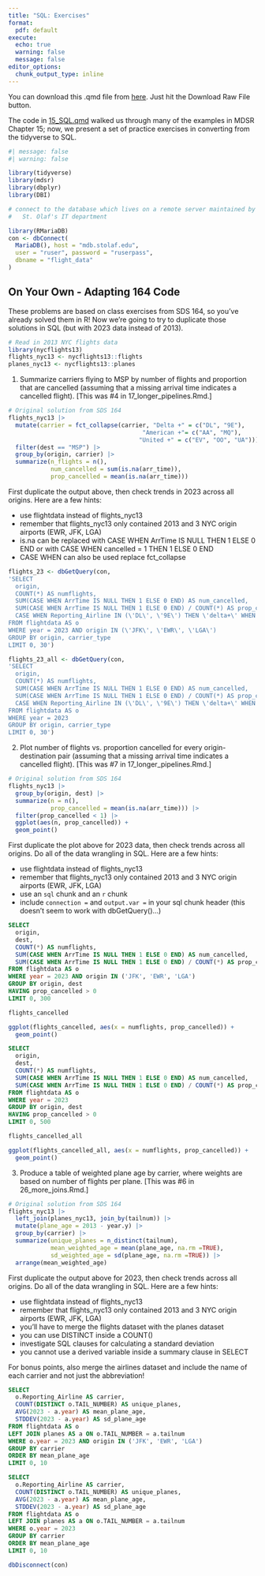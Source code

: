 ```yaml
---
title: "SQL: Exercises"
format:
  pdf: default
execute:
  echo: true
  warning: false
  message: false
editor_options:
  chunk_output_type: inline
---
```

  
You can download this .qmd file from [here](https://github.com/joeroith/264_spring_2025/blob/main/SQL_code/16_SQL_exercises.qmd).  Just hit the Download Raw File button.

The code in [15_SQL.qmd](https://github.com/joeroith/264_spring_2025/blob/main/SQL_code/15_SQL.qmd) walked us through many of the examples in MDSR Chapter 15; now, we present a set of practice exercises in converting from the tidyverse to SQL.

```r
#| message: false
#| warning: false

library(tidyverse)
library(mdsr)
library(dbplyr)
library(DBI)
```

```r
# connect to the database which lives on a remote server maintained by
#   St. Olaf's IT department

library(RMariaDB)
con <- dbConnect(
  MariaDB(), host = "mdb.stolaf.edu",
  user = "ruser", password = "ruserpass", 
  dbname = "flight_data"
)
```


## On Your Own - Adapting 164 Code

These problems are based on class exercises from SDS 164, so you've already solved them in R!  Now we're going to try to duplicate those solutions in SQL (but with 2023 data instead of 2013).

```r
# Read in 2013 NYC flights data
library(nycflights13)
flights_nyc13 <- nycflights13::flights
planes_nyc13 <- nycflights13::planes
```


1. Summarize carriers flying to MSP by number of flights and proportion that are cancelled (assuming that a missing arrival time indicates a cancelled flight).  [This was #4 in 17_longer_pipelines.Rmd.]

```r
# Original solution from SDS 164
flights_nyc13 |>
  mutate(carrier = fct_collapse(carrier, "Delta +" = c("DL", "9E"), 
                                      "American +"= c("AA", "MQ"), 
                                     "United +" = c("EV", "OO", "UA"))) |>
  filter(dest == "MSP") |>   
  group_by(origin, carrier) |>
  summarize(n_flights = n(), 
            num_cancelled = sum(is.na(arr_time)),
            prop_cancelled = mean(is.na(arr_time)))
```

First duplicate the output above, then check trends in 2023 across all origins.  Here are a few hints:

- use flightdata instead of flights_nyc13
- remember that flights_nyc13 only contained 2013 and 3 NYC origin airports (EWR, JFK, LGA)
- is.na can be replaced with CASE WHEN ArrTime IS NULL THEN 1 ELSE 0 END or with CASE WHEN cancelled = 1 THEN 1 ELSE 0 END
- CASE WHEN can also be used replace fct_collapse

```r
flights_23 <- dbGetQuery(con,  
'SELECT 
  origin, 
  COUNT(*) AS numflights,
  SUM(CASE WHEN ArrTime IS NULL THEN 1 ELSE 0 END) AS num_cancelled,
  SUM(CASE WHEN ArrTime IS NULL THEN 1 ELSE 0 END) / COUNT(*) AS prop_cancelled, 
  CASE WHEN Reporting_Airline IN (\'DL\', \'9E\') THEN \'delta+\' WHEN Reporting_Airline IN (\'AA\', \'MQ\') THEN \'American +\' ELSE \'United +\' END AS carrier_type
FROM flightdata AS o
WHERE year = 2023 AND origin IN (\'JFK\', \'EWR\', \'LGA\')
GROUP BY origin, carrier_type
LIMIT 0, 30')
```

```r
flights_23_all <- dbGetQuery(con,  
'SELECT 
  origin, 
  COUNT(*) AS numflights,
  SUM(CASE WHEN ArrTime IS NULL THEN 1 ELSE 0 END) AS num_cancelled,
  SUM(CASE WHEN ArrTime IS NULL THEN 1 ELSE 0 END) / COUNT(*) AS prop_cancelled, 
  CASE WHEN Reporting_Airline IN (\'DL\', \'9E\') THEN \'delta+\' WHEN Reporting_Airline IN (\'AA\', \'MQ\') THEN \'American +\' ELSE \'United +\' END AS carrier_type
FROM flightdata AS o
WHERE year = 2023
GROUP BY origin, carrier_type
LIMIT 0, 30')
```


2. Plot number of flights vs. proportion cancelled for every origin-destination pair (assuming that a missing arrival time indicates a cancelled flight).  [This was #7 in 17_longer_pipelines.Rmd.]

```r
# Original solution from SDS 164
flights_nyc13 |>
  group_by(origin, dest) |>
  summarize(n = n(),
            prop_cancelled = mean(is.na(arr_time))) |>
  filter(prop_cancelled < 1) |>
  ggplot(aes(n, prop_cancelled)) + 
  geom_point()
```

First duplicate the plot above for 2023 data, then check trends across all origins.  Do all of the data wrangling in SQL.  Here are a few hints:

- use flightdata instead of flights_nyc13
- remember that flights_nyc13 only contained 2013 and 3 NYC origin airports (EWR, JFK, LGA)
- use an `sql` chunk and an `r` chunk
- include `connection = ` and `output.var = ` in your sql chunk header (this doesn't seem to work with dbGetQuery()...)

```sql
SELECT 
  origin, 
  dest,
  COUNT(*) AS numflights,
  SUM(CASE WHEN ArrTime IS NULL THEN 1 ELSE 0 END) AS num_cancelled,
  SUM(CASE WHEN ArrTime IS NULL THEN 1 ELSE 0 END) / COUNT(*) AS prop_cancelled
FROM flightdata AS o
WHERE year = 2023 AND origin IN ('JFK', 'EWR', 'LGA') 
GROUP BY origin, dest
HAVING prop_cancelled > 0
LIMIT 0, 300
```

```r
flights_cancelled

ggplot(flights_cancelled, aes(x = numflights, prop_cancelled)) + 
  geom_point()
```

```sql
SELECT 
  origin, 
  dest,
  COUNT(*) AS numflights,
  SUM(CASE WHEN ArrTime IS NULL THEN 1 ELSE 0 END) AS num_cancelled,
  SUM(CASE WHEN ArrTime IS NULL THEN 1 ELSE 0 END) / COUNT(*) AS prop_cancelled
FROM flightdata AS o
WHERE year = 2023
GROUP BY origin, dest
HAVING prop_cancelled > 0
LIMIT 0, 500
```

```r
flights_cancelled_all

ggplot(flights_cancelled_all, aes(x = numflights, prop_cancelled)) + 
  geom_point()
```

3. Produce a table of weighted plane age by carrier, where weights are based on number of flights per plane.  [This was #6 in 26_more_joins.Rmd.]

```r
# Original solution from SDS 164
flights_nyc13 |>
  left_join(planes_nyc13, join_by(tailnum)) |>
  mutate(plane_age = 2013 - year.y) |>
  group_by(carrier) |>
  summarize(unique_planes = n_distinct(tailnum),
            mean_weighted_age = mean(plane_age, na.rm =TRUE),
            sd_weighted_age = sd(plane_age, na.rm =TRUE)) |>
  arrange(mean_weighted_age)
```

First duplicate the output above for 2023, then check trends across all origins.  Do all of the data wrangling in SQL.  Here are a few hints:

- use flightdata instead of flights_nyc13
- remember that flights_nyc13 only contained 2013 and 3 NYC origin airports (EWR, JFK, LGA)
- you'll have to merge the flights dataset with the planes dataset
- you can use DISTINCT inside a COUNT()
- investigate SQL clauses for calculating a standard deviation
- you cannot use a derived variable inside a summary clause in SELECT

For bonus points, also merge the airlines dataset and include the name of each carrier and not just the abbreviation!

```sql
SELECT 
  o.Reporting_Airline AS carrier,
  COUNT(DISTINCT o.TAIL_NUMBER) AS unique_planes,
  AVG(2023 - a.year) AS mean_plane_age,
  STDDEV(2023 - a.year) AS sd_plane_age
FROM flightdata AS o
LEFT JOIN planes AS a ON o.TAIL_NUMBER = a.tailnum
WHERE o.year = 2023 AND origin IN ('JFK', 'EWR', 'LGA') 
GROUP BY carrier
ORDER BY mean_plane_age
LIMIT 0, 10
```

```sql
SELECT 
  o.Reporting_Airline AS carrier,
  COUNT(DISTINCT o.TAIL_NUMBER) AS unique_planes,
  AVG(2023 - a.year) AS mean_plane_age,
  STDDEV(2023 - a.year) AS sd_plane_age
FROM flightdata AS o
LEFT JOIN planes AS a ON o.TAIL_NUMBER = a.tailnum
WHERE o.year = 2023 
GROUP BY carrier
ORDER BY mean_plane_age
LIMIT 0, 10
```

```r
dbDisconnect(con)
```

